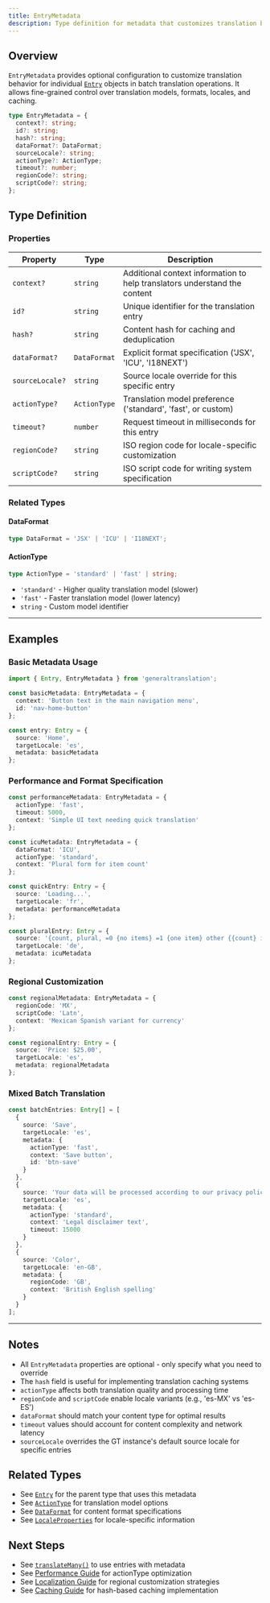 ```yaml
---
title: EntryMetadata  
description: Type definition for metadata that customizes translation behavior in Entry objects
---
```


## Overview

`EntryMetadata` provides optional configuration to customize translation behavior for individual [`Entry`](/docs/core/types/Entry) objects in batch translation operations. It allows fine-grained control over translation models, formats, locales, and caching.

```typescript
type EntryMetadata = {
  context?: string;
  id?: string;
  hash?: string;
  dataFormat?: DataFormat;
  sourceLocale?: string;
  actionType?: ActionType;
  timeout?: number;
  regionCode?: string;
  scriptCode?: string;
};
```

## Type Definition

### Properties

| Property | Type | Description |
|----------|------|-------------|
| `context?` | `string` | Additional context information to help translators understand the content |
| `id?` | `string` | Unique identifier for the translation entry |
| `hash?` | `string` | Content hash for caching and deduplication |
| `dataFormat?` | `DataFormat` | Explicit format specification ('JSX', 'ICU', 'I18NEXT') |
| `sourceLocale?` | `string` | Source locale override for this specific entry |
| `actionType?` | `ActionType` | Translation model preference ('standard', 'fast', or custom) |
| `timeout?` | `number` | Request timeout in milliseconds for this entry |
| `regionCode?` | `string` | ISO region code for locale-specific customization |
| `scriptCode?` | `string` | ISO script code for writing system specification |

### Related Types

#### DataFormat
```typescript
type DataFormat = 'JSX' | 'ICU' | 'I18NEXT';
```

#### ActionType
```typescript
type ActionType = 'standard' | 'fast' | string;
```

- `'standard'` - Higher quality translation model (slower)
- `'fast'` - Faster translation model (lower latency)
- `string` - Custom model identifier

---

## Examples

### Basic Metadata Usage

```typescript copy
import { Entry, EntryMetadata } from 'generaltranslation';

const basicMetadata: EntryMetadata = {
  context: 'Button text in the main navigation menu',
  id: 'nav-home-button'
};

const entry: Entry = {
  source: 'Home',
  targetLocale: 'es',
  metadata: basicMetadata
};
```

### Performance and Format Specification

```typescript copy
const performanceMetadata: EntryMetadata = {
  actionType: 'fast',
  timeout: 5000,
  context: 'Simple UI text needing quick translation'
};

const icuMetadata: EntryMetadata = {
  dataFormat: 'ICU',
  actionType: 'standard',
  context: 'Plural form for item count'
};

const quickEntry: Entry = {
  source: 'Loading...',
  targetLocale: 'fr',
  metadata: performanceMetadata
};

const pluralEntry: Entry = {
  source: '{count, plural, =0 {no items} =1 {one item} other {{count} items}}',
  targetLocale: 'de',
  metadata: icuMetadata
};
```

### Regional Customization

```typescript copy
const regionalMetadata: EntryMetadata = {
  regionCode: 'MX',
  scriptCode: 'Latn',
  context: 'Mexican Spanish variant for currency'
};

const regionalEntry: Entry = {
  source: 'Price: $25.00',
  targetLocale: 'es',
  metadata: regionalMetadata
};
```

### Mixed Batch Translation

```typescript copy
const batchEntries: Entry[] = [
  {
    source: 'Save',
    targetLocale: 'es',
    metadata: {
      actionType: 'fast',
      context: 'Save button',
      id: 'btn-save'
    }
  },
  {
    source: 'Your data will be processed according to our privacy policy.',
    targetLocale: 'es',
    metadata: {
      actionType: 'standard',
      context: 'Legal disclaimer text',
      timeout: 15000
    }
  },
  {
    source: 'Color',
    targetLocale: 'en-GB',
    metadata: {
      regionCode: 'GB',
      context: 'British English spelling'
    }
  }
];
```

---

## Notes

* All `EntryMetadata` properties are optional - only specify what you need to override
* The `hash` field is useful for implementing translation caching systems
* `actionType` affects both translation quality and processing time
* `regionCode` and `scriptCode` enable locale variants (e.g., 'es-MX' vs 'es-ES')  
* `dataFormat` should match your content type for optimal results
* `timeout` values should account for content complexity and network latency
* `sourceLocale` overrides the GT instance's default source locale for specific entries

## Related Types

* See [`Entry`](/docs/core/types/Entry) for the parent type that uses this metadata
* See [`ActionType`](/docs/core/types/ActionType) for translation model options
* See [`DataFormat`](/docs/core/types/DataFormat) for content format specifications
* See [`LocaleProperties`](/docs/core/types/LocaleProperties) for locale-specific information

## Next Steps

* See [`translateMany()`](/docs/core/class/methods/translation/translateMany) to use entries with metadata
* See [Performance Guide](/docs/core/guides/performance) for actionType optimization
* See [Localization Guide](/docs/core/guides/localization) for regional customization strategies
* See [Caching Guide](/docs/core/guides/caching) for hash-based caching implementation